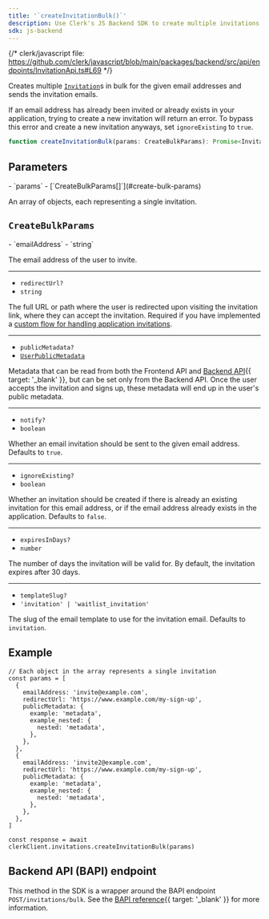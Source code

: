 ```yaml
---
title: '`createInvitationBulk()`'
description: Use Clerk's JS Backend SDK to create multiple invitations for the given email addresses, and send the invitation emails.
sdk: js-backend
---
```


{/* clerk/javascript file: https://github.com/clerk/javascript/blob/main/packages/backend/src/api/endpoints/InvitationApi.ts#L69 */}

Creates multiple [`Invitation`](/docs/reference/backend/types/backend-invitation)s in bulk for the given email addresses and sends the invitation emails.

If an email address has already been invited or already exists in your application, trying to create a new invitation will return an error. To bypass this error and create a new invitation anyways, set `ignoreExisting` to `true`.

```ts
function createInvitationBulk(params: CreateBulkParams): Promise<Invitation[]>
```

## Parameters

<Properties>
  - `params`
  - [`CreateBulkParams[]`](#create-bulk-params)

  An array of objects, each representing a single invitation.
</Properties>

## `CreateBulkParams`

<Properties>
  - `emailAddress`
  - `string`

  The email address of the user to invite.

  ---

  - `redirectUrl?`
  - `string`

  The full URL or path where the user is redirected upon visiting the invitation link, where they can accept the invitation. Required if you have implemented a [custom flow for handling application invitations](/docs/guides/development/custom-flows/authentication/application-invitations).

  ---

  - `publicMetadata?`
  - [`UserPublicMetadata`](/docs/reference/javascript/types/metadata#user-public-metadata)

  Metadata that can be read from both the Frontend API and [Backend API](/docs/reference/backend-api){{ target: '_blank' }}, but can be set only from the Backend API. Once the user accepts the invitation and signs up, these metadata will end up in the user's public metadata.

  ---

  - `notify?`
  - `boolean`

  Whether an email invitation should be sent to the given email address. Defaults to `true`.

  ---

  - `ignoreExisting?`
  - `boolean`

  Whether an invitation should be created if there is already an existing invitation for this email address, or if the email address already exists in the application. Defaults to `false`.

  ---

  - `expiresInDays?`
  - `number`

  The number of days the invitation will be valid for. By default, the invitation expires after 30 days.

  ---

  - `templateSlug?`
  - `'invitation' | 'waitlist_invitation'`

  The slug of the email template to use for the invitation email. Defaults to `invitation`.
</Properties>

## Example

<Include src="_partials/backend/usage" />

```tsx
// Each object in the array represents a single invitation
const params = [
  {
    emailAddress: 'invite@example.com',
    redirectUrl: 'https://www.example.com/my-sign-up',
    publicMetadata: {
      example: 'metadata',
      example_nested: {
        nested: 'metadata',
      },
    },
  },
  {
    emailAddress: 'invite2@example.com',
    redirectUrl: 'https://www.example.com/my-sign-up',
    publicMetadata: {
      example: 'metadata',
      example_nested: {
        nested: 'metadata',
      },
    },
  },
]

const response = await clerkClient.invitations.createInvitationBulk(params)
```

## Backend API (BAPI) endpoint

This method in the SDK is a wrapper around the BAPI endpoint `POST/invitations/bulk`. See the [BAPI reference](/docs/reference/backend-api/tag/invitations/post/invitations/bulk){{ target: '_blank' }} for more information.
